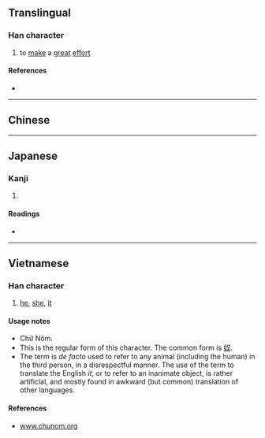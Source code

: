 {{character info/new}}
==Translingual==

===Han character===
{{Han char|rn=9|rad=人|as=05|sn=7|four=|canj=OVE|ids=⿰亻奴}}

# to [[make an effort|make]] a [[great]] [[effort]]

====References====
* {{Han ref|kx=0096.140|dkj=00464|dj=0204.180|hdz=10140.050|uh=4F2E|ud=20270}}

----

==Chinese==
{{zh-see|努|v}}

----

==Japanese==

===Kanji===
{{ja-kanji|grade=|rs=人05}}

# {{rfdef|ja|sort=人05}}

====Readings====
* {{ja-readings|on=[[ど]] (do)|kun=[[つとめる]] (tsutomeru)}}

----

==Vietnamese==

===Han character===
{{vi-hantu|[[nó]]|rs=人05}}

# {{lb|vi|colloquial}} [[he]], [[she]], [[it]]

====Usage notes====
* Chữ Nôm.
* This is the regular form of this character. The common form is [[奴]].
* The term is ''de facto'' used to refer to any animal (including the human) in the third person, in a disrespectful manner. The use of the term to translate the English ''it'', or to refer to an inanimate object, is rather artificial, and mostly found in awkward (but common) translation of other languages.

====References====
* [http://www.chunom.org/pages/4F2E www.chunom.org]